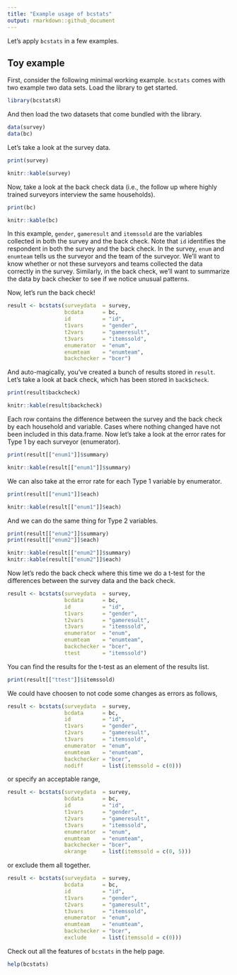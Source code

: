 ```yaml
---
title: "Example usage of bcstats"
output: rmarkdown::github_document
---
```


Let's apply `bcstats` in a few examples.

## Toy example
First, consider the following minimal working example. `bcstats` comes with two example two data sets. Load the library to get started.

```r
library(bcstatsR)
```

And then load the two datasets that come bundled with the library.
```r
data(survey)
data(bc)
```

Let's take a look at the survey data.
```r
print(survey)
```

```r
knitr::kable(survey)
```

Now, take a look at the back check data (i.e., the follow up where highly trained surveyors interview the same households).

```r
print(bc)
```

```r
knitr::kable(bc)
```

In this example, `gender`, `gameresult` and `itemssold` are the variables collected in both the survey and the back check. Note that `id` identifies the respondent in both the survey and the back check. In the survey, `enum` and `enumteam` tells us the surveyor and the team of the surveyor. We'll want to know whether or not these surveyors and teams collected the data correctly in the survey. Similarly, in the back check, we'll want to summarize the data by back checker to see if we notice unusual patterns.

Now, let's run the back check!

```r
result <- bcstats(surveydata  = survey,
                  bcdata      = bc,
                  id          = "id",
                  t1vars      = "gender",
                  t2vars      = "gameresult",
                  t3vars      = "itemssold",
                  enumerator  = "enum",
                  enumteam    = "enumteam",
                  backchecker = "bcer")
```

And auto-magically, you've created a bunch of results stored in `result`. Let's take a look at back check, which has been stored in `back$check`.

```r
print(result$backcheck)
```

```r
knitr::kable(result$backcheck)
```

Each row contains the difference between the survey and the back check by each household and variable. Cases where nothing changed have not been included in this data.frame. Now let's take a look at the error rates for Type 1 by each surveyor (enumerator).

```r
print(result[["enum1"]]$summary)
```

```r
knitr::kable(result[["enum1"]]$summary)
```

We can also take at the error rate for each Type 1 variable by enumerator.
```r
print(result[["enum1"]]$each)
```

```r
knitr::kable(result[["enum1"]]$each)
```

And we can do the same thing for Type 2 variables.
```r
print(result[["enum2"]]$summary)
print(result[["enum2"]]$each)
```

```r
knitr::kable(result[["enum2"]]$summary)
knitr::kable(result[["enum2"]]$each)
```

Now let's redo the back check where this time we do a t-test for the differences between the survey data and the back check.
```r
result <- bcstats(surveydata  = survey,
                  bcdata      = bc,
                  id          = "id",
                  t1vars      = "gender",
                  t2vars      = "gameresult",
                  t3vars      = "itemssold",
                  enumerator  = "enum",
                  enumteam    = "enumteam",
                  backchecker = "bcer",
                  ttest       = "itemssold")
```

You can find the results for the t-test as an element of the results list.
```r
print(result[["ttest"]]$itemssold)
```

We could have choosen to not code some changes as errors as follows,
```r
result <- bcstats(surveydata  = survey,
                  bcdata      = bc,
                  id          = "id",
                  t1vars      = "gender",
                  t2vars      = "gameresult",
                  t3vars      = "itemssold",
                  enumerator  = "enum",
                  enumteam    = "enumteam",
                  backchecker = "bcer",
                  nodiff      = list(itemssold = c(0)))
```

or specify an acceptable range,
```r
result <- bcstats(surveydata  = survey,
                  bcdata      = bc,
                  id          = "id",
                  t1vars      = "gender",
                  t2vars      = "gameresult",
                  t3vars      = "itemssold",
                  enumerator  = "enum",
                  enumteam    = "enumteam",
                  backchecker = "bcer",
                  okrange     = list(itemssold = c(0, 5)))
```

or exclude them all together.
```r
result <- bcstats(surveydata  = survey,
                  bcdata      = bc,
                  id          = "id",
                  t1vars      = "gender",
                  t2vars      = "gameresult",
                  t3vars      = "itemssold",
                  enumerator  = "enum",
                  enumteam    = "enumteam",
                  backchecker = "bcer",
                  exclude     = list(itemssold = c(0)))
```

Check out all the features of `bcstats` in the help page.
```r
help(bcstats)
```
